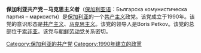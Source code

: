 '''保加利亚共产党－马克思主义者'''（[[保加利亚语|保加利亚语]]：Българска комунистическа партия – марксисти）是[[保加利亚|保加利亚]]的一个[[共产主义|共产主义]]政党。该党成立于1990年。该党的意识形态是[[共产主义|共产主义]]、[[马克思主义|马克思主义]]。该党的领导人是Boris Petkov。该党的总部位于[[索非亚|索非亚]]。该党与[[朝鲜劳动党|朝鲜劳动党]]关系密切。
{{保加利亚政党}}
{{欧洲的共产党}}
[[Category:保加利亚的共产党|Category:保加利亚的共产党]]
[[Category:1990年建立的政黨|Category:1990年建立的政黨]]